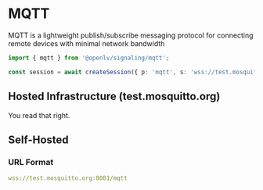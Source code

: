 # MQTT

MQTT is a lightweight publish/subscribe messaging protocol for connecting remote devices with minimal network bandwidth

```typescript
import { mqtt } from '@openlv/signaling/mqtt';

const session = await createSession({ p: 'mqtt', s: 'wss://test.mosquitto.org:8081/mqtt' }, mqtt);
```

## Hosted Infrastructure (test.mosquitto.org)

You read that right.

## Self-Hosted

### URL Format

```yaml
wss://test.mosquitto.org:8081/mqtt
```
